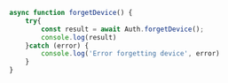 ```javascript
async function forgetDevice() {
    try{
        const result = await Auth.forgetDevice();
        console.log(result)
    }catch (error) {
        console.log('Error forgetting device', error)
    }
}
```